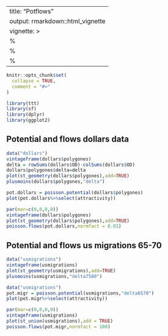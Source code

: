  
---
title: "Potflows"
output: rmarkdown::html_vignette
vignette: >
  %\VignetteIndexEntry{Potflows}
  %\VignetteEngine{knitr::rmarkdown}
  %\VignetteEncoding{UTF-8}
---

```r
knitr::opts_chunk$set(
  collapse = TRUE,
  comment = "#>"
)
```

```r
library(ttt)
library(sf)
library(dplyr)
library(ggplot2)
```

## Potential and flows dollars data

```r
data("dollars")
vintageframe(dollars$polygones)
delta = rowSums(dollars$OD)-colSums(dollars$OD)
dollars$polygones$delta=delta
plot(st_geometry(dollars$polygones),add=TRUE)
plusmoins(dollars$polygones,"delta")
```

```r
pot.dollars = poisson.potential(dollars$polygones)
plot(pot.dollars%>%select(attractivity))
```

```r
par(mar=c(0,0,0,0))
vintageframe(dollars$polygones)
plot(st_geometry(dollars$polygones),add=TRUE)
poisson.flows(pot.dollars,normfact = 0.01)
```

## Potential and flows us migrations 65-70


```r
data("usmigrations")
vintageframe(usmigrations)
plot(st_geometry(usmigrations),add=TRUE)
plusmoins(usmigrations,"delta7580")
```

```r
data("usmigrations")
pot.migr = poisson.potential(usmigrations,"delta6570")
plot(pot.migr%>%select(attractivity))
```

```r
par(mar=c(0,0,0,0))
vintageframe(usmigrations)
plot(st_union(usmigrations),add = TRUE)
poisson.flows(pot.migr,normfact = 100)
```